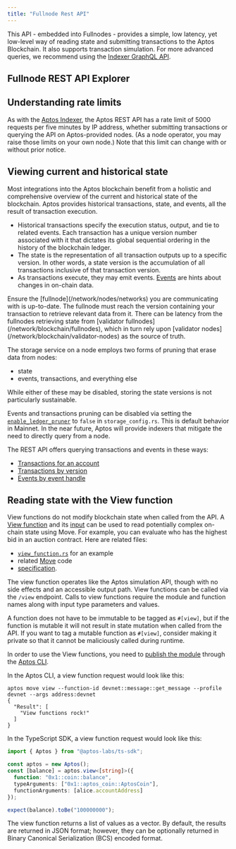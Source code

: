```yaml
---
title: "Fullnode Rest API"
---
```


This API - embedded into Fullnodes - provides a simple, low latency, yet low-level way of reading state and submitting transactions to the Aptos Blockchain. It also supports transaction simulation.
For more advanced queries, we recommend using the [Indexer GraphQL API](/build/indexer).

## Fullnode REST API Explorer








<CardGrid>
  <LinkCard href="https://fullnode.mainnet.aptoslabs.com/v1/spec#/" title="Mainnet Fullnode REST API" description="REST API Explorer for Mainnet" target="_blank" />

  <LinkCard href="https://fullnode.testnet.aptoslabs.com/v1/spec#/" title="Testnet Fullnode REST API" description="REST API Explorer for Testnet" target="_blank" />

  <LinkCard href="https://fullnode.devnet.aptoslabs.com/v1/spec#/" title="Devnet Fullnode REST API" description="REST API Explorer for Devnet" target="_blank" />
</CardGrid>



## Understanding rate limits

As with the [Aptos Indexer](/build/indexer/indexer-api), the Aptos REST API has a rate limit of 5000
requests per five minutes by IP address, whether submitting transactions or querying the API on Aptos-provided nodes.
(As a node operator, you may raise those limits on your own node.) Note that this limit can change with or without prior
notice.

## Viewing current and historical state

Most integrations into the Aptos blockchain benefit from a holistic and comprehensive overview of the current and
historical state of the blockchain. Aptos provides historical transactions, state, and events, all the result of
transaction execution.

- Historical transactions specify the execution status, output, and tie to related events. Each transaction has a unique
  version number associated with it that dictates its global sequential ordering in the history of the blockchain ledger.
- The state is the representation of all transaction outputs up to a specific version. In other words, a state version
  is the accumulation of all transactions inclusive of that transaction version.
- As transactions execute, they may emit events. [Events](/network/blockchain/events) are hints about changes in on-chain
  data.

<Aside type="note">
  Ensure the [fullnode](/network/nodes/networks) you are communicating with is up-to-date. The fullnode must reach the
  version containing your transaction to retrieve relevant data from it. There can be latency from the fullnodes
  retrieving state from [validator fullnodes](/network/blockchain/fullnodes), which in turn rely upon
  [validator nodes](/network/blockchain/validator-nodes) as the source of truth.
</Aside>

The storage service on a node employs two forms of pruning that erase data from nodes:

- state
- events, transactions, and everything else

While either of these may be disabled, storing the state versions is not particularly sustainable.

Events and transactions pruning can be disabled via setting the [`enable_ledger_pruner`](https://github.com/aptos-labs/aptos-core/blob/cf0bc2e4031a843cdc0c04e70b3f7cd92666afcf/config/src/config/storage_config.rs#L141)
to `false` in `storage_config.rs`. This is default behavior in Mainnet. In the near future, Aptos will provide indexers
that mitigate the need to directly query from a node.

The REST API offers querying transactions and events in these ways:

- [Transactions for an account](https://api.devnet.aptoslabs.com/v1/spec#/operations/get_account_transactions)
- [Transactions by version](https://api.devnet.aptoslabs.com/v1/spec#/operations/get_transaction_by_version)
- [Events by event handle](https://api.devnet.aptoslabs.com/v1/spec#/operations/get_events_by_event_handle)

## Reading state with the View function

View functions do not modify blockchain state when called from the API. A [View function](https://github.com/aptos-labs/aptos-core/blob/main/api/src/view_function.rs)
and its [input](https://github.com/aptos-labs/aptos-core/blob/main/api/types/src/view.rs) can be used to read
potentially complex on-chain state using Move. For example, you can evaluate who has the highest bid in an auction
contract. Here are related files:

- [`view_function.rs`](https://github.com/aptos-labs/aptos-core/blob/main/api/src/tests/view_function.rs) for an example
- related [Move](https://github.com/aptos-labs/aptos-core/blob/90c33dc7a18662839cd50f3b70baece0e2dbfc71/aptos-move/framework/aptos-framework/sources/coin.move#L226) code
- [specification](https://github.com/aptos-labs/aptos-core/blob/90c33dc7a18662839cd50f3b70baece0e2dbfc71/api/doc/spec.yaml#L8513).

The view function operates like the Aptos simulation API,
though with no side effects and an accessible output path. View functions can be called via the `/view` endpoint. Calls
to view functions require the module and function names along with input type parameters and values.

A function does not have to be immutable to be tagged as `#[view]`, but if the function is mutable it will not result in
state mutation when called from the API. If you want to tag a mutable function as `#[view]`, consider making it private
so that it cannot be maliciously called during runtime.

In order to use the View functions, you need to [publish the module](/build/cli/working-with-move-contracts)
through the [Aptos CLI](/build/cli).

In the Aptos CLI, a view function request would look like this:

```shellscript filename="Terminal"
aptos move view --function-id devnet::message::get_message --profile devnet --args address:devnet
{
  "Result": [
    "View functions rock!"
  ]
}
```

In the TypeScript SDK, a view function request would look like this:

```typescript filename="index.ts"
import { Aptos } from "@aptos-labs/ts-sdk";

const aptos = new Aptos();
const [balance] = aptos.view<[string]>({
  function: "0x1::coin::balance",
  typeArguments: ["0x1::aptos_coin::AptosCoin"],
  functionArguments: [alice.accountAddress]
});

expect(balance).toBe("100000000");
```

The view function returns a list of values as a vector. By default, the results are returned in JSON format; however,
they can be optionally returned in Binary Canonical Serialization (BCS) encoded format.
